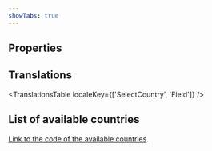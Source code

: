 ```yaml
---
showTabs: true
---
```



## Properties

<PropertiesTable props={ValueProperties} />

## Translations

<TranslationsTable localeKey={['SelectCountry', 'Field']} />

## List of available countries

[Link to the code of the available countries](https://github.com/dnbexperience/eufemia/blob/main/packages/dnb-eufemia/src/extensions/forms/constants/countries.ts#L46).

<AvailableCountriesTable />
